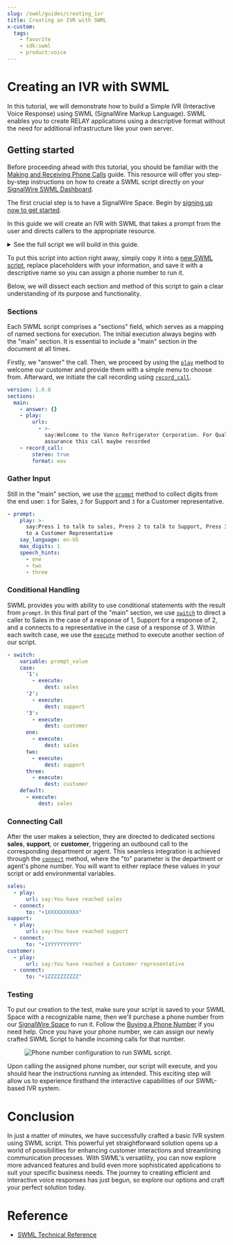 ```yaml
---
slug: /swml/guides/creating_ivr
title: Creating an IVR with SWML
x-custom:
  tags:
    - favorite
    - sdk:swml
    - product:voice
---
```


# Creating an IVR with SWML

In this tutorial, we will demonstrate how to build a Simple IVR (Interactive Voice Response) using SWML (SignalWire Markup Language). 
SWML enables you to create RELAY applications using a descriptive format without the need for additional infrastructure like your own server.

## Getting started

Before proceeding ahead with this tutorial, you should be familiar with the [Making and Receiving Phone Calls](/voice/getting-started/making-and-receiving-phone-calls#swml) guide. 
This resource will offer you step-by-step instructions on how to create a SWML script directly on your [SignalWire SWML Dashboard](https://my.signalwire.com?page=relay-bins).

The first crucial step is to have a SignalWire Space. Begin by [signing up now to get started](https://signalwire.com/signups/new).

In this guide we will create an IVR with SWML that takes a prompt from the user and directs callers to the appropriate resource.

<details>
<summary>See the full script we will build in this guide.</summary>

```yaml andJson
version: 1.0.0
sections:
  main:
    - answer: {}
    - play:
        urls:
          - >-
            say:Welcome to the Vance Refrigerator Corporation. For Quality
            assurance this call maybe recorded
    - record_call:
        stereo: true
        format: wav
    - prompt:
        play: >-
          say:Press 1 to talk to sales, Press 2 to talk to Support, Press 3 to
          talk to a Customer Representative
        say_language: en-US
        max_digits: 1
        speech_hints:
          - one
          - two
          - three
    - switch:
        variable: prompt_value
        case:
          '1':
            - execute:
                dest: sales
          '2':
            - execute:
                dest: support
          '3':
            - execute:
                dest: customer
          one:
            - execute:
                dest: sales
          two:
            - execute:
                dest: support
          three:
            - execute:
                dest: customer
        default:
          - execute:
              dest: sales
  sales:
    - play:
        url: 'say:You have reached sales'
    - connect:
        to: +1XXXXXXXXXX
  support:
    - play:
        url: 'say:You have reached support'
    - connect:
        to: +1YYYYYYYYYY
  customer:
    - play:
        url: 'say:You have reached a Customer representative'
    - connect:
        to: +1ZZZZZZZZZZ
```



</details>


To put this script into action right away, simply copy it into a [new SWML script](https://my.signalwire.com?page=relay-bins/new), 
replace placeholders with your information, and save it with a descriptive name so you can assign a phone number to run it.

Below, we will dissect each section and method of this script to gain a clear understanding of its purpose and functionality.

### Sections

Each SWML script comprises a "sections" field, which serves as a mapping of named sections for execution. 
The initial execution always begins with the "main" section. 
It is essential to include a "main" section in the document at all times.

Firstly, we "answer" the call. 
Then, we proceed by using the [`play`](/swml/methods/play) method to welcome our customer and provide them with a simple menu to choose from. 
Afterward, we initiate the call recording using [`record_call`](/swml/methods/record_call).

```yaml andJson
version: 1.0.0
sections:
  main:
    - answer: {}
    - play:
        urls:
          - >-
            say:Welcome to the Vance Refrigerator Corporation. For Quality
            assurance this call maybe recorded
    - record_call:
        stereo: true
        format: wav
```

### Gather Input

Still in the "main" section, we use the [`prompt`](/swml/methods/prompt) method to collect digits from the end user: 
`1` for Sales, `2` for Support and `3` for a Customer representative.

```yaml andJson
- prompt:
    play: >-
      say:Press 1 to talk to sales, Press 2 to talk to Support, Press 3 to talk
      to a Customer Representative
    say_language: en-US
    max_digits: 1
    speech_hints:
      - one
      - two
      - three
```

### Conditional Handling

SWML provides you with ability to use conditional statements with the result from `prompt`. 
In this final part of the "main" section, we use [`switch`](../../methods/switch.mdx) to direct a caller to Sales in the case of a response of 1, Support for a response of 2, and a connects to a representative in the case of a response of 3. 
Within each switch case, we use the [`execute`](../../methods/execute.mdx) method to execute another section of our script.

```yaml andJson
- switch:
    variable: prompt_value
    case:
      '1':
        - execute:
            dest: sales
      '2':
        - execute:
            dest: support
      '3':
        - execute:
            dest: customer
      one:
        - execute:
            dest: sales
      two:
        - execute:
            dest: support
      three:
        - execute:
            dest: customer
    default:
      - execute:
          dest: sales
```

### Connecting Call

After the user makes a selection, they are directed to dedicated sections **sales**, **support**, or **customer**, triggering an outbound call to the corresponding department or agent. 
This seamless integration is achieved through the [`connect`](/swml/methods/connect) method, where the "to" parameter is the department or agent's phone number. 
You will want to either replace these values in your script or add environmental variables.

```yaml andJson
sales:
  - play:
      url: say:You have reached sales
  - connect:
      to: "+1XXXXXXXXXX"
support:
  - play:
      url: say:You have reached support
  - connect:
      to: "+1YYYYYYYYYY"
customer:
  - play:
      url: say:You have reached a Customer representative
  - connect:
      to: "+1ZZZZZZZZZZ"
```

### Testing

To put our creation to the test, make sure your script is saved to your SWML Space with a recognizable name, then we'll purchase a phone number from our [SignalWire Space](https://my.signalwire.com?page=phone_numbers/new) to run it. 
Follow the [Buying a Phone Number](/platform/phone-numbers/getting-started/buying-a-phone-number) if you need help.
Once you have your phone number, we can assign our newly crafted SWML Script to handle incoming calls for that number.

<figure>
    <img className="img-800" src={require("./call-to-swml-script.webP").default} alt="Phone number configuration to run SWML script." />
</figure>

Upon calling the assigned phone number, our script will execute, and you should hear the instructions running as intended. 
This exciting step will allow us to experience firsthand the interactive capabilities of our SWML-based IVR system.

# Conclusion

In just a matter of minutes, we have successfully crafted a basic IVR system using SWML script. 
This powerful yet straightforward solution opens up a world of possibilities for enhancing customer interactions and streamlining communication processes. 
With SWML's versatility, you can now explore more advanced features and build even more sophisticated applications to suit your specific business needs. 
The journey to creating efficient and interactive voice responses has just begun, so explore our options and craft your perfect solution today.

# Reference

- [SWML Technical Reference](/swml)
